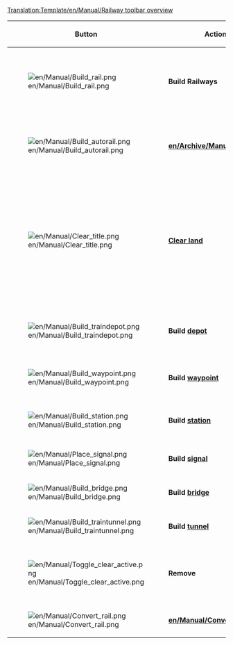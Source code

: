 <noinclude>[[Translation:Template/en/Manual/Railway toolbar overview]]</noinclude><noinclude></noinclude>
{|{{en/Wikitable}}
|- style="background:#efefef"
!width='100' |Button
!width='150' |Action
!Shortcut
!Description

|-
|[[File:en/Manual/Build rail.png]]
|'''Build Railways'''
|1,2,3,4
|Builds track(s) in the selected direction, you can click and drag for non-diagonal tracks. Not as efficient as [[en/Archive/Manual/Autorail]] tool, though.

|-
|[[File:en/Manual/Build autorail.png]]
|'''[[en/Archive/Manual/Autorail]]'''
|A or 5
|A very efficient tool to build tracks in any direction (while might be difficult to use at first). If used with Ctrl key pressed, easily removes tracks.

|-
|[[File:en/Manual/Clear title.png]]
|'''[[en/Manual/Landscaping|Clear land]]'''
|6
|The dynamite tool is used to clear squares of either your own track you've built wrong, or anything that's in your way (well, not anything). Be aware that clicking on [[en/Manual/Stations|station]] will remove the whole station when there are no trains on it. For one-by-one removing station bits use the remove [R] tool + Station [[File:en/Manual/Toggle clear active.png]]+[[File:en/Manual/Build station.png]].

|-
|[[File:en/Manual/Build traindepot.png]]
|'''Build [[en/Manual/Depots|depot]]'''
|7
|Opens the [[en/Manual/Depots|depot]] build window for you to select a [[en/Manual/Depots|depot]] direction to build and what direction it will be facing.

|-
|[[File:en/Manual/Build waypoint.png]]
|'''Build [[en/Manual/Waypoints|waypoint]]'''
|8
|Allows you to build a [[en/Manual/Waypoints]] on/over a rail track.

|-
|[[File:en/Manual/Build station.png]]
|'''Build [[en/Manual/Stations|station]]'''
|9
|Opens the [[en/Manual/Stations|station]] build window for you to select a [[en/Manual/Stations|station]] size and direction to build.

|-
|[[File:en/Manual/Place signal.png]]
|'''Build [[en/Manual/Signals|signal]]'''
|S
|Allows you to place various traffic [[en/Manual/Signals]] on the tracks

|-
|[[File:en/Manual/Build bridge.png]]
|'''Build [[en/Manual/Bridges|bridge]]'''
|B
|Allows you to build railway [[en/Manual/Bridges]]

|-
|[[File:en/Manual/Build traintunnel.png]]
|'''Build [[en/Manual/Tunnels|tunnel]]'''
|T
|Allows you to build underground [[en/Manual/Tunnels]]

|-
|[[File:en/Manual/Toggle clear active.png]]
|'''Remove'''
|R
|Click this after you have selected another tool to remove that item. For example you can remove signals from a rail or stations one by one.

|-
|[[File:en/Manual/Convert rail.png]]
|'''[[en/Manual/Convert rail]]'''
|C
|Converts Rails from one type to the currently selected type.

|}